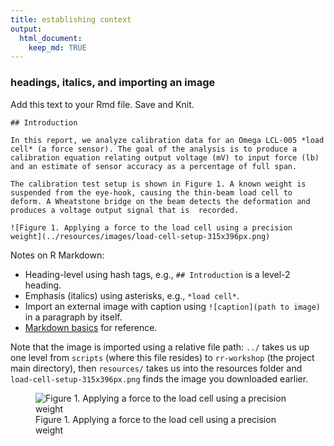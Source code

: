 ```yaml
---
title: establishing context 
output: 
  html_document:
    keep_md: TRUE
---
```


[//]: this is a comment in Rmd

### headings, italics, and importing an image

Add this text to your Rmd file. Save and Knit. 

```
## Introduction

In this report, we analyze calibration data for an Omega LCL-005 *load cell* (a force sensor). The goal of the analysis is to produce a calibration equation relating output voltage (mV) to input force (lb) and an estimate of sensor accuracy as a percentage of full span.

The calibration test setup is shown in Figure 1. A known weight is suspended from the eye-hook, causing the thin-beam load cell to deform. A Wheatstone bridge on the beam detects the deformation and produces a voltage output signal that is  recorded.

![Figure 1. Applying a force to the load cell using a precision weight](../resources/images/load-cell-setup-315x396px.png)
```

Notes on R Markdown: 

- Heading-level using hash tags, e.g., `## Introduction` is a level-2 heading.
- Emphasis (italics) using asterisks, e.g., `*load cell*`.
- Import an external image with caption using `![caption](path to image)` in a paragraph by itself. 
- [Markdown basics](http://rmarkdown.rstudio.com/authoring_basics.html) for reference.

Note that the image is imported using a relative file path:  `../` takes us up one level from `scripts` (where this file resides) to `rr-workshop` (the project main directory), then `resources/` takes us into the resources folder and `load-cell-setup-315x396px.png` finds the image you downloaded earlier. 


![Figure 1. Applying a force to the load cell using a precision weight](../resources/images/load-cell-setup-315x396px.png)




